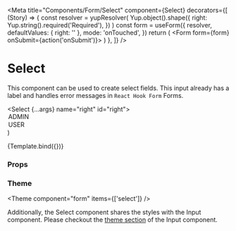 
<Meta
  title="Components/Form/Select"
  component={Select}
  decorators={[
    (Story) => {
      const resolver = yupResolver(
        Yup.object().shape({
          right: Yup.string().required('Required'),
        })
      )
      const form = useForm({
        resolver,
        defaultValues: { right: '' },
        mode: 'onTouched',
      })
      return (
        <Form form={form} onSubmit={action('onSubmit')}>
          <Story />
        </Form>
      )
    },
  ]}
/>

# Select

This component can be used to create select fields. This input already has a label and handles error messages in `React Hook Form` Forms.

  <Select {...args} name="right" id="right">
    <Option value="" hidden>
      Select user right
    </Option>
    <Option value="ADMIN">ADMIN</Option>
    <Option value="USER">USER</Option>
  </Select>
)

<Canvas>
  <Story
    name="Default"
    args={{
      label: 'User rights',
      mode: Mode.light,
      variant: Variant.ghost,
    }}
    argTypes={{
      mode: {
        options: Object.values(Mode),
        control: {
          type: 'radio',
        },
      },
      variant: {
        options: Object.values(Variant),
        control: {
          type: 'radio',
        },
      },
    }}
  >
    {Template.bind({})}
  </Story>
</Canvas>

### Props

<ArgsTable story="Default" />

### Theme

<Theme component="form" items={['select']} />

Additionally, the Select component shares the styles with the Input component.
Please checkout the [theme section](/docs/components-form-input--default-story#theme) of the Input component.
